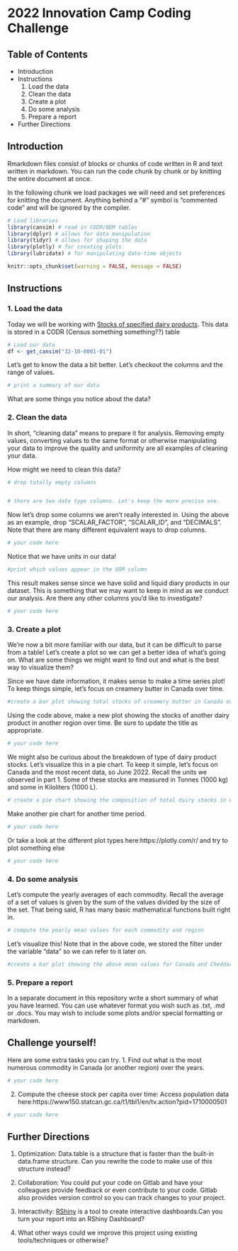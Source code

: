 # 2022 Innovation Camp Coding Challenge

## Table of Contents
- Introduction
- Instructions
    1. Load the data
    2. Clean the data
    3. Create a plot
    4. Do some analysis
    5. Prepare a report
- Further Directions

## Introduction

Rmarkdown files consist of blocks or chunks of code written in R and text written in markdown. You can run the code chunk by chunk or by knitting the entire document at once.

In the following chunk we load packages we will need and set preferences for knitting the document. Anything behind a "#" symbol is "commented code" and will be ignored by the compiler.
```r
# Load libraries
library(cansim) # read in CODR/NDM tables
library(dplyr) # allows for data manipulation
library(tidyr) # allows for shaping the data
library(plotly) # for creating plots
library(lubridate) # for manipulating date-time objects

knitr::opts_chunk$set(warning = FALSE, message = FALSE) 
```

## Instructions

### 1. Load the data
Today we will be working with [Stocks of specified dairy products](https://www150.statcan.gc.ca/t1/tbl1/en/tv.action?pid=3210000101#tables). This data is stored in a CODR (Census something something??) table
```r
# Load our data 
df <- get_cansim("32-10-0001-01")

```

Let's get to know the data a bit better. Let's checkout the columns and the range of values.
```r
# print a summary of our data


```

What are some things you notice about the data?

### 2. Clean the data
In short, "cleaning data" means to prepare it for analysis. Removing empty values, converting values to the same format or otherwise manipulating your data to improve the quality and uniformity are all examples of cleaning your data.

How might we need to clean this data?

```r
# drop totally empty columns


# there are two date type columns. Let's keep the more precise one.


```

Now let's drop some columns we aren't really interested in. Using the above as an example, drop "SCALAR_FACTOR", "SCALAR_ID", and "DECIMALS". Note that there are many different equivalent ways to drop columns.

```r
# your code here

```

Notice that we have units in our data!
```r
#print which values appear in the UOM column


```
This result makes sense since we have solid and liquid diary products in our dataset. This is something that we may want to keep in mind as we conduct our analysis. Are there any other columns you'd like to investigate?
```r
# your code here

```

### 3. Create a plot
We're now a bit more familiar with our data, but it can be difficult to parse from a table! Let's create a plot so we can get a better idea of what's going on. What are some things we might want to find out and what is the best way to visualize them?

Since we have date information, it makes sense to make a time series plot! To keep things simple, let's focus on creamery butter in Canada over time.

```r

#create a bar plot showing total stocks of creamery butter in Canada over time


```

Using the code above, make a new plot showing the stocks of another dairy product in another region over time. Be sure to update the title as appropriate. 

```r
# your code here

```

We might also be curious about the breakdown of type of dairy product stocks. Let's visualize this in a pie chart. To keep it simple, let's focus on Canada and the most recent data, so June 2022. Recall the units we observed in part 1. Some of these stocks are measured in Tonnes (1000 kg) and some in Kiloliters (1000 L).
```r
# create a pie chart showing the composition of total dairy stocks in Canada in June 2022


```

Make another pie chart for another time period.
```r
# your code here

```

Or take a look at the different plot types here:https://plotly.com/r/ and try to plot something else
```r
# your code here

```
### 4. Do some analysis
Let's compute the yearly averages of each commodity. Recall the average of a set of values is given by the sum of the values divided by the size of the set. That being said, R has many basic mathematical functions built right in.

```r
# compute the yearly mean values for each commodity and region

```
Let's visualize this! Note that in the above code, we stored the filter under the variable "data" so we can refer to it later on.

```r
#create a bar plot showing the above mean values for Canada and Cheddar cheese


```



### 5. Prepare a report

In a separate document in this repository write a short summary of what you have learned. You can use whatever format you wish such as .txt, .md or .docs. You may wish to include some plots and/or special formatting or markdown.


## Challenge yourself!
Here are some extra tasks you can try.
1. Find out what is the most numerous commodity in Canada (or another region) over the years.

```r
# your code here

```
2. Compute the cheese stock per capita over time:
Access population data here:https://www150.statcan.gc.ca/t1/tbl1/en/tv.action?pid=1710000501

```r
# your code here

```



## Further Directions

1. Optimization:
Data.table is a structure that is faster than the built-in data.frame structure. Can you rewrite the code to make use of this structure instead?

2. Collaboration:
You could put your code on Gitlab and have your colleagues provide feedback or even contribute to your code. Gitlab also provides version control so you can track changes to your project.

3. Interactivity:
[RShiny](https://shiny.rstudio.com/) is a tool to create interactive dashboards.Can you turn your report into an RShiny Dashboard?

4. What other ways could we improve this project using existing tools/techniques or otherwise?




